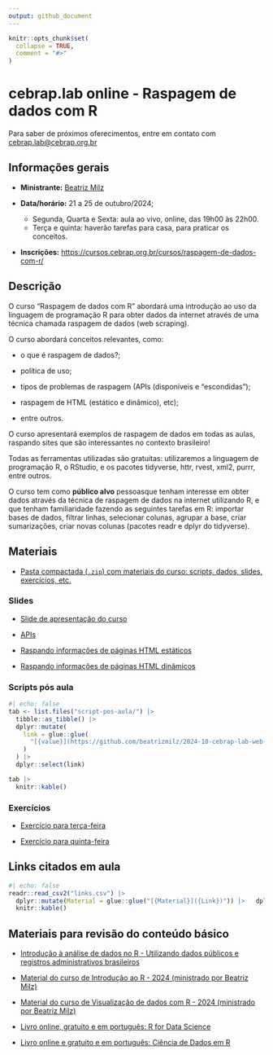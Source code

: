 ```yaml
---
output: github_document
---
```


<!-- README.md is generated from README.Rmd. Please edit that file -->

```r
knitr::opts_chunk$set(
  collapse = TRUE,
  comment = "#>"
)
```

# cebrap.lab online -  Raspagem de dados com R

Para saber de próximos oferecimentos, entre em contato com <cebrap.lab@cebrap.org.br>


## Informações gerais

- **Ministrante:** [Beatriz Milz](https://beamilz.com/about/)

- **Data/horário:** 21 a 25 de outubro/2024;
  - Segunda, Quarta e Sexta: aula ao vivo, online, das 19h00 às 22h00.
  - Terça e quinta: haverão tarefas para casa, para praticar os conceitos.

- **Inscrições:** <https://cursos.cebrap.org.br/cursos/raspagem-de-dados-com-r/>

## Descrição

O curso “Raspagem de dados com R” abordará uma introdução ao uso da linguagem de programação R para obter dados da internet através de uma técnica chamada raspagem de dados (web scraping).

O curso abordará conceitos relevantes, como: 

  - o que é raspagem de dados?; 

  - política de uso; 

  - tipos de problemas de raspagem (APIs (disponíveis e “escondidas”);

  - raspagem de HTML (estático e dinâmico), etc);

  - entre outros. 

O curso apresentará exemplos de raspagem de dados em todas as aulas, raspando sites que são interessantes no contexto brasileiro!

Todas as ferramentas utilizadas são gratuitas: utilizaremos a linguagem de programação R, o RStudio, e os pacotes tidyverse, httr, rvest, xml2, purrr, entre outros. 

O curso tem como **público alvo**  pessoasque tenham interesse em obter dados através da técnica de raspagem de dados na internet utilizando R, e que tenham familiaridade fazendo as seguintes tarefas em R: importar bases de dados, filtrar linhas, selecionar colunas, agrupar a base, criar sumarizações, criar novas colunas (pacotes readr e dplyr do tidyverse).

## Materiais

- [Pasta compactada (`.zip`) com materiais do curso: scripts, dados, slides, exercícios, etc.](https://github.com/beatrizmilz/2024-10-cebrap-lab-web-scraping/archive/refs/heads/main.zip)

### Slides

- [Slide de apresentação do curso](https://beatrizmilz.github.io/2024-10-cebrap-lab-web-scraping/slides/introducao-ao-curso.html)

- [APIs](https://beatrizmilz.github.io/2024-10-cebrap-lab-web-scraping/slides/api.html)

- [Raspando informações de páginas HTML estáticos](https://beatrizmilz.github.io/2024-10-cebrap-lab-web-scraping/slides/html-estatico.html)

- [Raspando informações de páginas HTML dinâmicos](https://beatrizmilz.github.io/2024-10-cebrap-lab-web-scraping/slides/html-dinamico.html)



### Scripts pós aula

```r
#| echo: false
tab <- list.files("script-pos-aula/") |>
  tibble::as_tibble() |>
  dplyr::mutate(
    link = glue::glue(
      "[{value}](https://github.com/beatrizmilz/2024-10-cebrap-lab-web-scraping/blob/main/script-pos-aula/{value})"
    )
  ) |>
  dplyr::select(link)

tab |>
  knitr::kable()
```


### Exercícios

- [Exercício para terça-feira](https://github.com/beatrizmilz/2024-10-cebrap-lab-web-scraping/blob/main/exercicios/01-exercicios-terca.R)

- [Exercício para quinta-feira](https://github.com/beatrizmilz/2024-10-cebrap-lab-web-scraping/blob/main/exercicios/02-exercicios-quinta.R)

## Links citados em aula

```r
#| echo: false
readr::read_csv2("links.csv") |> 
  dplyr::mutate(Material = glue::glue("[{Material}]({Link})")) |>   dplyr::select(-Link) |> 
  knitr::kable()
```




## Materiais para revisão do conteúdo básico

- [Introdução à análise de dados no R - Utilizando dados públicos e registros administrativos brasileiros](https://ipeadata-lab.github.io/curso_r_intro_202409/)

- [Material do curso de Introdução ao R - 2024 (ministrado por Beatriz Milz)](https://beatrizmilz.github.io/2024-08-cebrap-lab-intro-R/)

- [Material do curso de Visualização de dados com R - 2024 (ministrado por Beatriz Milz)](https://beatrizmilz.github.io/2024-09-cebrap-lab-viz/)

- [Livro online, gratuito e em português: R for Data Science](https://cienciadedatos.github.io/pt-r4ds/)

- [Livro online e gratuito e em português: Ciência de Dados em R](https://livro.curso-r.com/7-2-dplyr.html)
